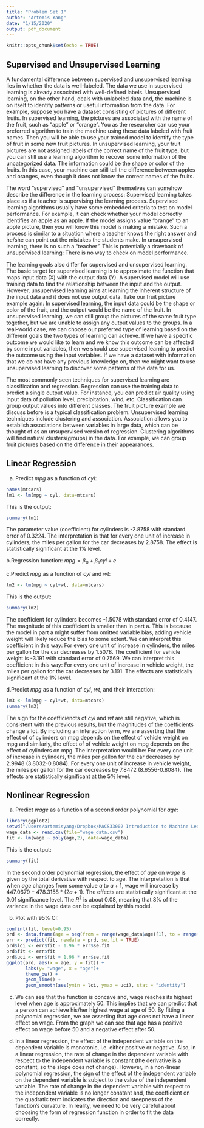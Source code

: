 ```yaml
---
title: "Problem Set 1"
author: "Artemis Yang"
date: "1/15/2020"
output: pdf_document
---
```


```r
knitr::opts_chunk$set(echo = TRUE)
```

## Supervised and Unsupervised Learning

A fundamental difference between supervised and unsupervised learning lies in whether the data is well-labeled. The data we use in supervised learning is already associated with well-defined labels. Unsupervised learning, on the other hand, deals with unlabeled data and, the machine is on itself to identify patterns or useful information from the data. For example, suppose you have a dataset consisting of pictures of different fruits. In supervised learning, the pictures are associated with the name of the fruit, such as “apple” or “orange”. You as the researcher can use your preferred algorithm to train the machine using these data labeled with fruit names. Then you will be able to use your trained model to identify the type of fruit in some new fruit pictures. In unsupervised learning, your fruit pictures are not assigned labels of the correct name of the fruit type, but you can still use a learning algorithm to recover some information of the uncategorized data. The information could be the shape or color of the fruits. In this case, your machine can still tell the difference between apples and oranges, even though it does not know the correct names of the fruits.

The word “supervised” and “unsupervised” themselves can somehow describe the difference in the learning process: Supervised learning takes place as if a teacher is supervising the learning process. Supervised learning algorithms usually have some embedded criteria to test on model performance. For example, it can check whether your model correctly identifies an apple as an apple. If the model assigns value “orange” to an apple picture, then you will know this model is making a mistake. Such a process is similar to a situation where a teacher knows the right answer and he/she can point out the mistakes the students make. In unsupervised learning, there is no such a “teacher”. This is potentially a drawback of unsupervised learning: There is no way to check on model performance. 

The learning goals also differ for supervised and unsupervised learning. The basic target for supervised learning is to approximate the function that maps input data (X) with the output data (Y). A supervised model will use training data to find the relationship between the input and the output. However, unsupervised learning aims at learning the inherent structure of the input data and it does not use output data. Take our fruit picture example again: In supervised learning, the input data could be the shape or color of the fruit, and the output would be the name of the fruit. In unsupervised learning, we can still group the pictures of the same fruit type together, but we are unable to assign any output values to the groups. In a real-world case, we can choose our preferred type of learning based on the different goals the two types of learning can achieve. If we have a specific outcome we would like to learn and we know this outcome can be affected by some input variables, then we should use supervised learning to predict the outcome using the input variables. If we have a dataset with information that we do not have any previous knowledge on, then we might want to use unsupervised learning to discover some patterns of the data for us.

The most commonly seen techniques for supervised learning are classification and regression. Regression can use the training data to predict a single output value. For instance, you can predict air quality using input data of pollution level, precipitation, wind, etc. Classification can group output values into different classes. The fruit picture example we discuss before is a typical classification problem. Unsupervised learning techniques include clustering and association. Association allows you to establish associations between variables in large data, which can be thought of as an unsupervised version of regression. Clustering algorithms will find natural clusters(groups) in the data. For example, we can group fruit pictures based on the difference in their appearances.

## Linear Regression
a. Predict $mpg$ as a function of $cyl$:
```r
names(mtcars)
lm1 <- lm(mpg ~ cyl, data=mtcars)
```
This is the output:
```r
summary(lm1)
```
The parameter value (coefficient) for cylinders is -2.8758 with standard error of 0.3224. The interpretation is that for every one unit of increase in cylinders, the miles per gallon for the car decreases by 2.8758. The effect is statistically significant at the 1% level.

b.Regression function: $mpg = \beta_0+\beta_1 cyl + e$

c.Predict $mpg$ as a function of $cyl$ and $wt$:
```r
lm2 <- lm(mpg ~ cyl+wt, data=mtcars)
```
This is the output:
```r
summary(lm2)
```
The coefficient for cylinders becomes -1.5078 with standard error of 0.4147. The magnitude of this coefficient is smaller than in part a. This is because the model in part a might suffer from omitted variable bias, adding vehicle weight will likely reduce the bias to some extent. We can interpret this coefficient in this way: For every one unit of increase in cylinders, the miles per gallon for the car decreases by 1.5078. The coefficient for vehicle weight is -3.191 with standard error of 0.7569. We can interpret this coefficient in this way: For every one unit of increase in vehicle weight, the miles per gallon for the car decreases by 3.191. The effects are statistically significant at the 1% level.

d.Predict $mpg$ as a function of $cyl$, $wt$, and their interaction:
```r
lm3 <- lm(mpg ~ cyl*wt, data=mtcars)
summary(lm3)
```
The sign for the coefficiencts of $cyl$ and $wt$ are still negative, which is consistent with the previous results, but the magnitudes of the coefficients change a lot. By including an interaction term, we are asserting that the effect of of cylinders on mpg depends on the effect of vehicle weight on mpg and similarly, the effect of of vehicle weight on mpg depends on the effect of cylinders on mpg. The interpretation would be: For every one unit of increase in cylinders, the miles per gallon for the car decreases by 2.9948 (3.8032-0.8084). For every one unit of increase in vehicle weight, the miles per gallon for the car decreases by 7.8472 (8.6556-0.8084). The effects are statistically significant at the 5% level.

## Nonlinear Regression

a. Predict $wage$ as a function of a second order polynomial for $age$:
```r
library(ggplot2)
setwd("/Users/artemisyang/Dropbox/MACS33002 Introduction to Machine Learning/PS1")
wage_data <- read.csv(file="wage_data.csv")
fit <- lm(wage ~ poly(age,2), data=wage_data)
```
This is the output:
```r
summary(fit)
```
In the second order polynomial regression, the effect of $age$ on $wage$ is given by the total derivative with respect to age. The interpretation is that when $age$ changes from some value $a$ to $a+1$, wage will increase by $447.0679-478.3158*(2a+1)$. The effects are statistically significant at the 0.01 significance level. The $R^2$ is about 0.08, meaning that 8% of the variance in the wage data can be explained by this model.

b. Plot with 95% CI:
```r
confint(fit, level=0.95)
prd <- data.frame(age = seq(from = range(wage_data$age)[1], to = range(wage_data$age)[2],length.out = 100))
err <- predict(fit, newdata = prd, se.fit = TRUE)
prd$lci <- err$fit - 1.96 * err$se.fit
prd$fit <- err$fit
prd$uci <- err$fit + 1.96 * err$se.fit
ggplot(prd, aes(x = age, y = fit)) +
       labs(y= "wage", x = "age")+
       theme_bw() +
       geom_line() +
       geom_smooth(aes(ymin = lci, ymax = uci), stat = "identity")
```

c. We can see that the function is concave and, wage reaches its highest level when age is approximately 50. This implies that we can predict that a person can achieve his/her highest wage at age of 50. By fitting a polynomial regression, we are asserting that age does not have a linear effect on wage. From the graph we can see that age has a positive effect on wage before 50 and a negative effect after 50.

d. In a linear regression, the effect of the independent variable on the dependent variable is monotonic, i.e. either positive or negative. Also, in a linear regression, the rate of change in the dependent variable with respect to the independent variable is constant (the derivative is a constant, so the slope does not change). However, in a non-linear polynomial regression, the sign of the effect of the independent variable on the dependent variable is subject to the value of the independent variable. The rate of change in the dependent variable with respect to the independent variable is no longer constant and, the coefficient on the quadratic term indicates the direction and steepness of the function's curvature. In reality, we need to be very careful about choosing the form of regression function in order to fit the data correctly.